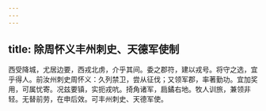 ```yaml
---
---
---
```

title: 除周怀义丰州刺史、天德军使制
---



西受降城，尤居边要，西戎北虏，介乎其间。委之郡符，建以戎号。将守之选，宜乎得人。前汝州刺史周怀义：久列禁卫，尝从征伐；又领军郡，率著勤功。宜加奖用，可属忧寄。况兹要镇，实扼戎吭。掎角诸军，扃鐍右地。牧人训旅，兼领非轻。无替前劳，在申后效。可丰州刺史、天德军使。
